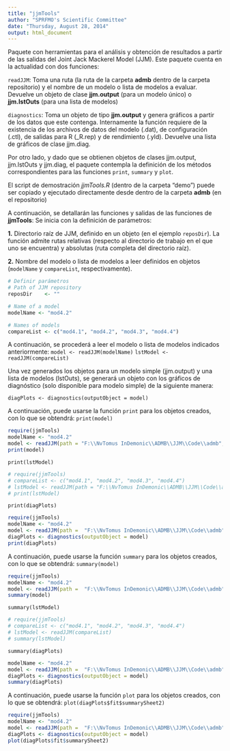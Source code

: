 ```yaml
---
title: "jjmTools"
author: "SPRFMO's Scientific Committee"
date: "Thursday, August 28, 2014"
output: html_document
---
```

Paquete con herramientas para el análisis y obtención de resultados a partir de las salidas del Joint Jack Mackerel Model (JJM). Este paquete cuenta en la actualidad con dos funciones:

`readJJM`: Toma una ruta (la ruta de la carpeta **admb** dentro de la carpeta repositorio) y el nombre de un modelo o lista de modelos a evaluar. Devuelve un objeto de clase **jjm.output** (para un modelo único) o **jjm.lstOuts** (para una lista de modelos)

`diagnostics`: Toma un objeto de tipo **jjm.output** y genera gráficos a partir de los datos que este contenga. Internamente la función requiere de la existencia de los archivos de datos del modelo (.dat), de configuración (.ctl), de salidas para R (_R.rep) y de rendimiento (.yld). Devuelve una lista de gráficos de clase jjm.diag.

Por otro lado, y dado que se obtienen objetos de clases jjm.output, jjm.lstOuts y jjm.diag, el paquete contempla la definición de los métodos correspondientes para las funciones `print`, `summary` y `plot`.

El script de demostración *jjmTools.R* (dentro de la carpeta "demo") puede ser copiado y ejecutado directamente desde dentro de la carpeta **admb** (en el repositorio)

A continuación, se detallarán las funciones y salidas de las funciones de **jjmTools**:
Se inicia con la definición de parámetros:

**1.** Directorio raíz de JJM, definido en un objeto (en el ejemplo `reposDir`). La función admite rutas relativas (respecto al directorio de trabajo en el que uno se encuentra) y absolutas (ruta completa del directorio raíz).

**2.** Nombre del modelo o lista de modelos a leer definidos en objetos (`modelName` y `compareList`, respectivamente).
```r
# Definir parámetros
# Path of JJM repository
reposDir    <- ""

# Name of a model
modelName <- "mod4.2"

# Names of models
compareList <- c("mod4.1", "mod4.2", "mod4.3", "mod4.4")
```

A continuación, se procederá a leer el modelo o lista de modelos indicados anteriormente:
`model <- readJJM(modelName)`
`lstModel <- readJJM(compareList)`

Una vez generados los objetos para un modelo simple (jjm.output) y una lista de modelos (lstOuts), se generará un objeto con los gráficos de diagnóstico (solo disponible para modelo simple) de la siguiente manera:

`diagPlots <- diagnostics(outputObject = model)`

A continuación, puede usarse la función `print` para los objetos creados, con lo que se obtendrá:
`print(model)`

````r
require(jjmTools)
modelName <- "mod4.2"
model <- readJJM(path = "F:\\NvTomus InDemonic\\ADMB\\JJM\\Code\\admb", modelName)
print(model)
````

`print(lstModel)`

````r
# require(jjmTools)
# compareList <- c("mod4.1", "mod4.2", "mod4.3", "mod4.4")
# lstModel <- readJJM(path = "F:\\NvTomus InDemonic\\ADMB\\JJM\\Code\\admb", compareList)
# print(lstModel)
````

`print(diagPlots)`

````r
require(jjmTools)
modelName <- "mod4.2"
model <- readJJM(path =  "F:\\NvTomus InDemonic\\ADMB\\JJM\\Code\\admb", modelName)
diagPlots <- diagnostics(outputObject = model)
print(diagPlots)
````

A continuación, puede usarse la función `summary` para los objetos creados, con lo que se obtendrá:
`summary(model)`

````r
require(jjmTools)
modelName <- "mod4.2"
model <- readJJM(path =  "F:\\NvTomus InDemonic\\ADMB\\JJM\\Code\\admb", modelName)
summary(model)
````

`summary(lstModel)`

````r
# require(jjmTools)
# compareList <- c("mod4.1", "mod4.2", "mod4.3", "mod4.4")
# lstModel <- readJJM(compareList)
# summary(lstModel)
````

`summary(diagPlots)`

````r
modelName <- "mod4.2"
model <- readJJM(path =  "F:\\NvTomus InDemonic\\ADMB\\JJM\\Code\\admb", modelName)
diagPlots <- diagnostics(outputObject = model)
summary(diagPlots)
````

A continuación, puede usarse la función `plot` para los objetos creados, con lo que se obtendrá:
`plot(diagPlots$fit$summarySheet2)`

````r
require(jjmTools)
modelName <- "mod4.2"
model <- readJJM(path =  "F:\\NvTomus InDemonic\\ADMB\\JJM\\Code\\admb", modelName)
diagPlots <- diagnostics(outputObject = model)
plot(diagPlots$fit$summarySheet2)
````